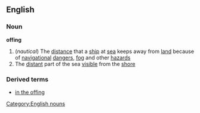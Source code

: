 ==English==
===Noun===
'''offing'''
#(''nautical'') The [[distance]] that a [[ship]] at [[sea]] keeps away from [[land]] because of [[navigational]] [[danger]]s, [[fog]] and other [[hazard]]s
#The [[distant]] part of the sea [[visible]] from the [[shore]]
===Derived terms===
*[[in the offing]]
[[Category:English nouns]]
